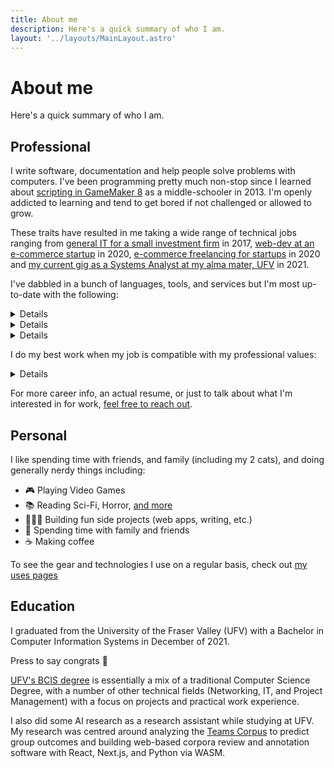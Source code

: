 ```yaml
---
title: About me
description: Here's a quick summary of who I am.
layout: '../layouts/MainLayout.astro'
---
```




# About me

Here's a quick summary of who I am.

<AboutNavigation />

<AboutSlider />

## Professional

I write software, documentation and help people solve problems with computers. I've been programming pretty much non-stop since I learned about [scripting in GameMaker 8](https://manual.yoyogames.com/The_Asset_Editors/Scripts.htm) as a middle-schooler in 2013. I'm openly addicted to learning and tend to get bored if not challenged or allowed to grow.

These traits have resulted in me taking a wide range of technical jobs ranging from [general IT for a small investment firm](https://aprario.com) in 2017, [web-dev at an e-commerce startup](https://www.vsslgear.com/en-ca) in 2020, [e-commerce freelancing for startups](https://tinybox.dev) in 2020 and [my current gig as a Systems Analyst at my alma mater, UFV](https://mykal.codes/posts/new-job-at-ufv/) in 2021.

I've dabbled in a bunch of languages, tools, and services but I'm most up-to-date with the following:

<Details summary="🖋️ Languages and runtimes">
- **HTML / CSS / JS**: good old web primitives.
- **Typescript**: can't get much better than JS with types.
- **Node.js**: for web servers, job runners, desktop apps, scripts, etc.
- **Python**: I love the simplicity and beauty of Python code. It's just so fun to write.
- **Go**: I'm still a gopher-in-training but have loved what I've seen of so far; Especially the performance.
</Details>

<Details summary="🔨 Tools and libraries">
- **React & Next.js**: my favourite way to build fullstack applications.
- **Flask**: the most flexible way to write web stuff with Python.
- **Docker**: makes deps management, development, and deploys trivial.
- **Prisma**: my go-to ORM for node.js-based projects.
- **SQLAlchemy**: my go-to ORM for python-based projects.
</Details>

<Details summary="☁️ Hosting and DevOps">
- **Railway**: for hosting full-fat applications, and databases in the cloud. 
- **GitHub**: the defacto hosted version control and CI/CD pipeline.
- **Netlify**: for hosting static websites and web apps in the cloud.
- **Azure**: I have my AZ-900 and am working on my AZ-204 cert currently.
</Details>

I do my best work when my job is compatible with my professional values:

<Details summary="💖 Professional values">
- **Always be learning**: I work best when I'm learning and being challenged both by myself and my peers. Stagnation at work never feels good.
- **Enjoy your work**: Work is a big part of my life and it would be a waste to not have fun along the way.
- **Don't just fix, improve**: I aim to fix issues and solve root problems. Even better if I can do both at once. 
- **Work with good people**: I subscribe to the (cliche) idea of never being the smartest person in a room.
- **Autonomy**: I think good people work best when trusted and given authority in their domain.
</Details>

For more career info, an actual resume, or just to talk about what I'm interested in for work, [feel free to reach out](https://mykal.codes/contact).

## Personal

I like spending time with friends, and family (including my 2 cats), and doing generally nerdy things including:

- 🎮 Playing Video Games
- 📚 Reading Sci-Fi, Horror, [and more](https://www.goodreads.com/user/show/141327631-mykal-machon)
- 👩🏻‍💻 Building fun side projects (web apps, writing, etc.)
- 🍻 Spending time with family and friends
- ☕ Making coffee

To see the gear and technologies I use on a regular basis, check out [my uses pages](/uses/)

## Education

I graduated from the University of the Fraser Valley (UFV) with a Bachelor in Computer Information Systems in December of 2021.

<CongratsButton client:idle>Press to say congrats 🎉</CongratsButton>

[UFV's BCIS degree](https://www.ufv.ca/computing/) is essentially a mix of a traditional Computer Science Degree,
with a number of other technical fields (Networking, IT, and Project Management) with a focus on projects and
practical work experience.

I also did some AI research as a research assistant while studying at UFV. My research was centred around analyzing the [Teams Corpus](https://sites.google.com/site/teamentrainmentstudy/corpus?authuser=0) to predict group outcomes and building web-based corpora review and annotation software with React, Next.js, and Python via WASM.
